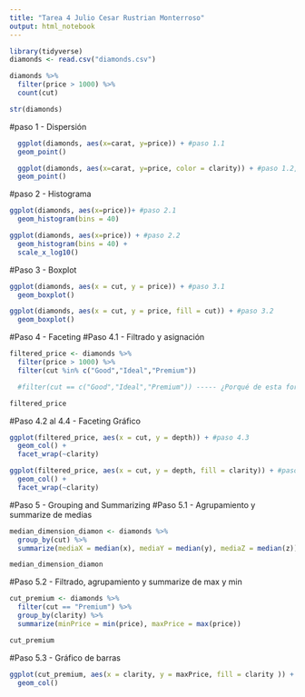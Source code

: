 ```yaml
---
title: "Tarea 4 Julio Cesar Rustrian Monterroso"
output: html_notebook
---
```


```r
library(tidyverse)
diamonds <- read.csv("diamonds.csv")
```
```r
diamonds %>%
  filter(price > 1000) %>%
  count(cut)

str(diamonds)
```
#paso 1 - Dispersión
```r
  ggplot(diamonds, aes(x=carat, y=price)) + #paso 1.1
  geom_point()

  ggplot(diamonds, aes(x=carat, y=price, color = clarity)) + #paso 1.2, 1.3
  geom_point()
```

#paso 2 - Histograma
```r
ggplot(diamonds, aes(x=price))+ #paso 2.1
  geom_histogram(bins = 40)

ggplot(diamonds, aes(x=price)) + #paso 2.2
  geom_histogram(bins = 40) +
  scale_x_log10()
```

#Paso 3 - Boxplot
```r
ggplot(diamonds, aes(x = cut, y = price)) + #paso 3.1
  geom_boxplot()

ggplot(diamonds, aes(x = cut, y = price, fill = cut)) + #paso 3.2
  geom_boxplot()
```

#Paso 4 - Faceting
#Paso 4.1 - Filtrado y asignación
```r
filtered_price <- diamonds %>%
  filter(price > 1000) %>%
  filter(cut %in% c("Good","Ideal","Premium"))

  #filter(cut == c("Good","Ideal","Premium")) ----- ¿Porqué de esta forma muestra menos datos?

filtered_price
```
#Paso 4.2 al 4.4 - Faceting Gráfico
```r
ggplot(filtered_price, aes(x = cut, y = depth)) + #paso 4.3
  geom_col() +
  facet_wrap(~clarity)

ggplot(filtered_price, aes(x = cut, y = depth, fill = clarity)) + #paso 4.4
  geom_col() +
  facet_wrap(~clarity)
```
#Paso 5 - Grouping and Summarizing
#Paso 5.1 - Agrupamiento y summarize de medias
```r
median_dimension_diamon <- diamonds %>%
  group_by(cut) %>%
  summarize(mediaX = median(x), mediaY = median(y), mediaZ = median(z))

median_dimension_diamon
```
#Paso 5.2 - Filtrado, agrupamiento y summarize de max y min
```r
cut_premium <- diamonds %>%
  filter(cut == "Premium") %>%
  group_by(clarity) %>%
  summarize(minPrice = min(price), maxPrice = max(price))

cut_premium
```

#Paso 5.3 - Gráfico de barras
```r
ggplot(cut_premium, aes(x = clarity, y = maxPrice, fill = clarity )) +
  geom_col()
```







